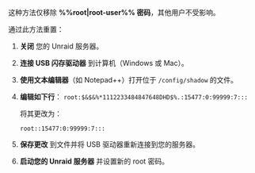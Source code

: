 这种方法仅移除 **%%root|root-user%% 密码**，其他用户不受影响。

通过此方法重置：

1. **关闭** 您的 Unraid 服务器。

2. **连接 USB 闪存驱动器** 到计算机（Windows 或 Mac）。

3. **使用文本编辑器**（如 Notepad++）打开位于 `/config/shadow` 的文件。

4. **编辑如下行**：
   `root:$&$&%*1112233484847648DHD$%.:15477:0:99999:7:::`

   将其更改为：

   `root::15477:0:99999:7:::`

5. **保存更改** 到文件并将 USB 驱动器重新连接到您的服务器。

6. **启动您的 Unraid 服务器** 并设置新的 root 密码。
